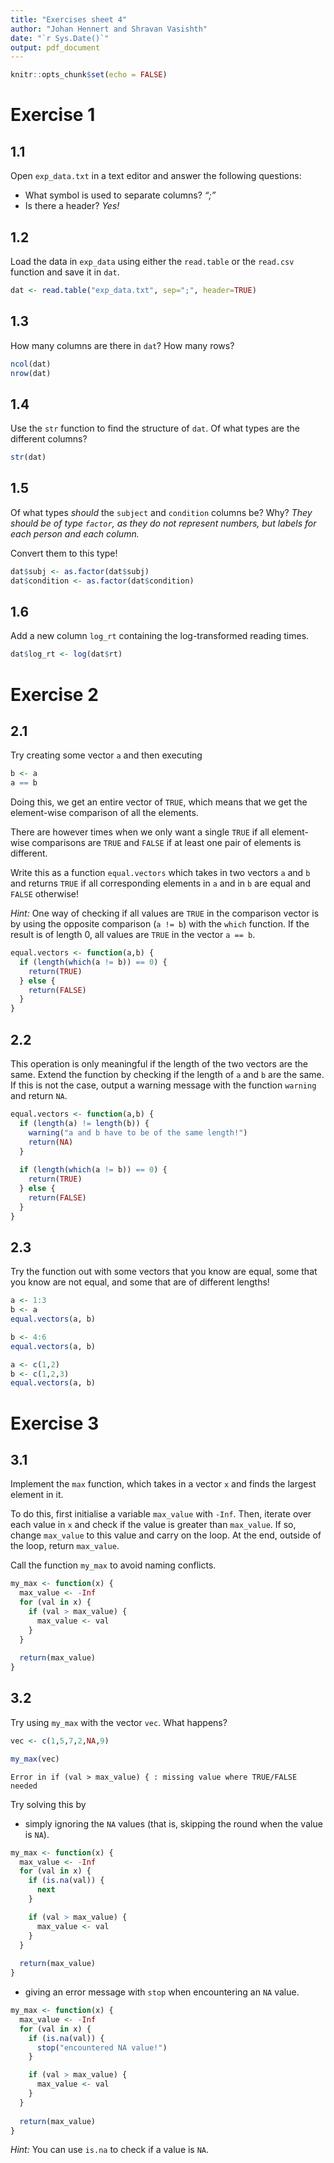 ```yaml
---
title: "Exercises sheet 4"
author: "Johan Hennert and Shravan Vasishth"
date: "`r Sys.Date()`"
output: pdf_document
---
```


```r
knitr::opts_chunk$set(echo = FALSE)
```

# Exercise 1
## 1.1
Open `exp_data.txt` in a text editor and answer the following questions:

- What symbol is used to separate columns? _";"_
- Is there a header? _Yes!_

## 1.2
Load the data in `exp_data` using either the `read.table` or the `read.csv` function and save it in `dat`.
```r
dat <- read.table("exp_data.txt", sep=";", header=TRUE)
```



## 1.3
How many columns are there in `dat`? How many rows?
```r
ncol(dat)
nrow(dat)
```



## 1.4
Use the `str` function to find the structure of `dat`. Of what types are the different columns?
```r
str(dat)
```


## 1.5
Of what types _should_ the `subject` and `condition` columns be? Why?
_They should be of type `factor`, as they do not represent numbers, but labels for each person and each column._

Convert them to this type!
```r
dat$subj <- as.factor(dat$subj)
dat$condition <- as.factor(dat$condition)
```



## 1.6
Add a new column `log_rt` containing the log-transformed reading times.
```r
dat$log_rt <- log(dat$rt)
```



# Exercise 2
## 2.1
Try creating some vector `a` and then executing
```r
b <- a
a == b
```
Doing this, we get an entire vector of `TRUE`, which means that we get the element-wise comparison of all the elements.

There are however times when we only want a single `TRUE` if all element-wise comparisons are `TRUE` and `FALSE` if at least one pair of elements is different.

Write this as a function `equal.vectors` which takes in two vectors `a` and `b` and returns `TRUE` if all corresponding elements in `a` and in `b` are equal and `FALSE` otherwise!

_Hint:_ One way of checking if all values are `TRUE` in the comparison vector is by using the opposite comparison (`a != b`) with the `which` function. If the result is of length 0, all values are `TRUE` in the vector `a == b`.
```r
equal.vectors <- function(a,b) {
  if (length(which(a != b)) == 0) {
    return(TRUE)
  } else {
    return(FALSE)
  }
}
```



## 2.2
This operation is only meaningful if the length of the two vectors are the same. Extend the function by checking if the length of `a` and `b` are the same. If this is not the case, output a warning message with the function `warning` and return `NA`.
```r
equal.vectors <- function(a,b) {
  if (length(a) != length(b)) {
    warning("a and b have to be of the same length!")
    return(NA)
  }
  
  if (length(which(a != b)) == 0) {
    return(TRUE)
  } else {
    return(FALSE)
  }
}
```



## 2.3
Try the function out with some vectors that you know are equal, some that you know are not equal, and some that are of different lengths!
```r
a <- 1:3
b <- a
equal.vectors(a, b)

b <- 4:6
equal.vectors(a, b)

a <- c(1,2)
b <- c(1,2,3)
equal.vectors(a, b)
```



# Exercise 3
## 3.1
Implement the `max` function, which takes in a vector `x` and finds the largest element in it.

To do this, first initialise a variable `max_value` with `-Inf`.
Then, iterate over each value in `x` and check if the value is greater than `max_value`. If so, change `max_value` to this value and carry on the loop. At the end, outside of the loop, return `max_value`.

Call the function `my_max` to avoid naming conflicts.
```r
my_max <- function(x) {
  max_value <- -Inf
  for (val in x) {
    if (val > max_value) {
      max_value <- val
    }
  }
  
  return(max_value)
}
```



## 3.2
Try using `my_max` with the vector `vec`. What happens?
```r
vec <- c(1,5,7,2,NA,9)
```

```r
my_max(vec)
```
```
Error in if (val > max_value) { : missing value where TRUE/FALSE needed
```


Try solving this by\ldots

- simply ignoring the `NA` values (that is, skipping the round when the value is `NA`).
```r
my_max <- function(x) {
  max_value <- -Inf
  for (val in x) {
    if (is.na(val)) {
      next
    }

    if (val > max_value) {
      max_value <- val
    }
  }
  
  return(max_value)
}
```


- giving an error message with `stop` when encountering an `NA` value.
```r
my_max <- function(x) {
  max_value <- -Inf
  for (val in x) {
    if (is.na(val)) {
      stop("encountered NA value!")
    }

    if (val > max_value) {
      max_value <- val
    }
  }
  
  return(max_value)
}
```


_Hint:_ You can use `is.na` to check if a value is `NA`.

